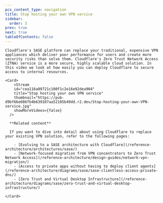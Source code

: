 ```yaml
---
pcx_content_type: navigation
title: Stop hosting your own VPN service
sidebar:
  order: 3
prev: true
next: true
tableOfContents: false
---
```



<Tabs>
  <TabItem label="Watch this episode">

    Cloudflare's SASE platform can replace your traditional, expensive VPN appliances which deliver poor performance for users and create more security risks than solve them. Cloudflare's Zero Trust Network Access (ZTNA) service is a more secure, highly scalable cloud solution. In this video we look at how easily you can deploy Cloudflare to secure access to internal resources.

    <Card>
        <Stream
        id="cea116a09721c100f1c2e16e92dea904"
        title="Stop hosting your own VPN service"
        thumbnail="https://pub-d9bf66e086fb4b639107aa52105b49dd.r2.dev/Stop-hosting-your-own-VPN-service.jpg"
        showMoreVideos={false}
      />

      **Related content**

      If you want to dive into detail about using Cloudflare to replace your existing VPN solution, refer to the following pages:

        - [Evolving to a SASE architecture with Cloudflare](/reference-architecture/architectures/sase/)
        - [Network-focused migration from VPN concentrators to Zero Trust Network Access](/reference-architecture/design-guides/network-vpn-migration/)
        - [Access to private apps without having to deploy client agents](/reference-architecture/diagrams/sase/sase-clientless-access-private-dns/)
        - [Zero Trust and Virtual Desktop Infrastructure](/reference-architecture/diagrams/sase/zero-trust-and-virtual-desktop-infrastructure/)

    </Card>
  </TabItem>

  <TabItem label="Series overview">
      <Render file="sase-series-navigation" />
  </TabItem>
</Tabs>